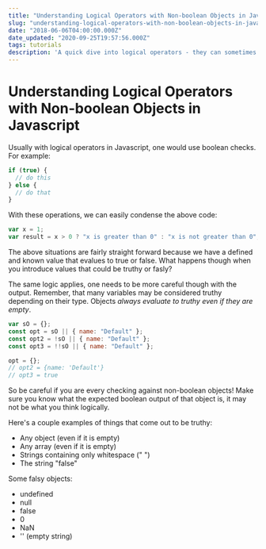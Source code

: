 ```yaml
---
title: "Understanding Logical Operators with Non-boolean Objects in Javascript"
slug: "understanding-logical-operators-with-non-boolean-objects-in-javascript"
date: "2018-06-06T04:00:00.000Z"
date_updated: "2020-09-25T19:57:56.000Z"
tags: tutorials
description: 'A quick dive into logical operators - they can sometimes be confusing and have some "gotchas" in Javascript.'
---
```


# Understanding Logical Operators with Non-boolean Objects in Javascript

Usually with logical operators in Javascript, one would use boolean checks. For example:

```js
if (true) {
  // do this
} else {
  // do that
}
```

With these operations, we can easily condense the above code:

```js
var x = 1;
var result = x > 0 ? "x is greater than 0" : "x is not greater than 0";
```

The above situations are fairly straight forward because we have a defined and known value that evalues to true or false. What happens though when you introduce values that could be truthy or fasly?

The same logic applies, one needs to be more careful though with the output. Remember, that many variables may be considered truthy depending on their type. Objects _always evaluate to truthy even if they are empty_.

```js
var sO = {};
const opt = sO || { name: "Default" };
const opt2 = !sO || { name: "Default" };
const opt3 = !!sO || { name: "Default" };

opt = {};
// opt2 = {name: 'Default'}
// opt3 = true
```

So be careful if you are every checking against non-boolean objects! Make sure you know what the expected boolean output of that object is, it may not be what you think logically.

Here's a couple examples of things that come out to be truthy:

- Any object (even if it is empty)
- Any array (even if it is empty)
- Strings containing only whitespace (" ")
- The string "false"

Some falsy objects:

- undefined
- null
- false
- 0
- NaN
- '' (empty string)
